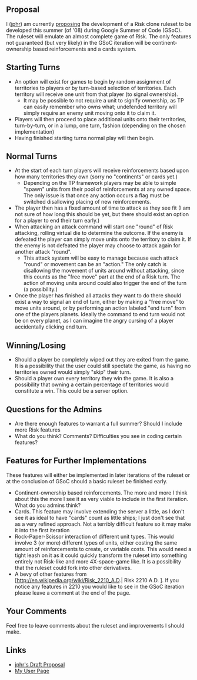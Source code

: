 == Proposal ==
I ([[User:jphr|jphr]]) am currently [[Jphr_proposal|proposing]] the development of a Risk clone ruleset to be developed this summer (of '08) during Google Summer of Code (GSoC). The ruleset will emulate an almost complete game of Risk. The only features not guaranteed (but very likely) in the GSoC iteration will be continent-ownership based reinforcements and a cards system.

== Starting Turns ==
*An option will exist for games to begin by random assignment of territories to players or by turn-based selection of territories. Each territory will receive one unit from that player (to signal ownership). 
**It may be possible to not require a unit to signify ownership, as TP can easily remember who owns what; undefended territory will simply require an enemy unit moving onto it to claim it.
*Players will then proceed to place additional units onto their territories, turn-by-turn, or in a lump, one turn, fashion (depending on the chosen implementation)
*Having finished starting turns normal play will then begin.


== Normal Turns ==
*At the start of each turn players will receive reinforcements based upon how many territories they own (sorry no "continents" or cards yet.)
**Depending on the TP framework players may be able to simple "spawn" units from their pool of reinforcements at any owned space. The only issue is that once any action occurs a flag must be switched disallowing placing of new reinforcements.
*The player then has a fixed amount of time to attack as they see fit (I am not sure of how long this should be yet, but there should exist an option for a player to end their turn early.)
*When attacking an attack command will start one "round" of Risk attacking, rolling virtual die to determine the outcome. If the enemy is defeated the player can simply move units onto the territory to claim it. If the enemy is not defeated the player may choose to attack again for another attack "round". 
**This attack system will be easy to manage because each attack "round" or movement can be an "action." The only catch is disallowing the movement of units around without attacking, since this counts as the "free move" part at the end of a Risk turn. The action of moving units around could also trigger the end of the turn (a possibility.)
*Once the player has finished all attacks they want to do there should exist a way to signal an end of turn, either by making a "free move" to move units around, or by performing an action labeled "end turn" from one of the players planets. Ideally the command to end turn would not be on every planet, as I can imagine the angry cursing of a player accidentally clicking end turn.

== Winning/Losing ==
*Should a player be completely wiped out they are exited from the game. It is a possibility that the user could still spectate the game, as having no territories owned would simply "skip" their turn.
*Should a player own every territory they win the game. It is also a possibility that owning a certain percentage of territories would constitute a win. This could be a server option.


== Questions for the Admins ==
*Are there enough features to warrant a full summer? Should I include more Risk features
*What do you think? Comments? Difficulties you see in coding certain features?

== Features for Further Implementations ==
These features will either be implemented in later iterations of the ruleset or at the conclusion of GSoC should a basic ruleset be finished early.
*Continent-ownership based reinforcements. The more and more I think about this the more I see it as very viable to include in the first iteration. What do you admins think?
*Cards. This feature may involve extending the server a little, as I don't see it as ideal to have "cards" count as little ships; I just don't see that as a very refined approach. Not a terribly difficult feature so it may make it into the first iteration
*Rock-Paper-Scissor interaction of different unit types. This would involve 3 (or more) different types of units, either costing the same amount of reinforcements to create, or variable costs. This would need a tight leash on it as it could quickly transform the ruleset into something entirely not Risk-like and more 4X-space-game like. It is a possibility that the ruleset could fork into other derivatives.
*A bevy of other features from [http://en.wikipedia.org/wiki/Risk_2210_A.D.| Risk 2210 A.D. ]. If you notice any features in 2210 you would like to see in the GSoC iteration please leave a comment at the end of the page.

== Your Comments ==
Feel free to leave comments about the ruleset and improvements I should make.

== Links ==
* [[Jphr_proposal| jphr's Draft Proposal ]]
* [[user:Jphr| My User Page]]